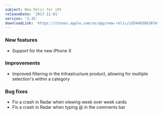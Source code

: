 ```yaml
---
subject: New Relic for iOS
releaseDate: '2017-11-01'
version: '3.35'
downloadLink: 'https://itunes.apple.com/us/app/new-relic/id594038638?mt=8'
---
```


### New features

* Support for the new iPhone X

### Improvements

* Improved filtering in the Infrastructure product, allowing for multiple selection's within a category

### Bug fixes

* Fix a crash in Radar when viewing week over week cards
* Fix a crash in Radar when typing @ in the comments bar
